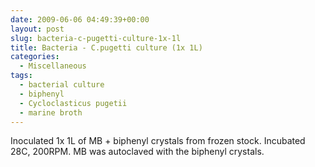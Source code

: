```yaml
---
date: 2009-06-06 04:49:39+00:00
layout: post
slug: bacteria-c-pugetti-culture-1x-1l
title: Bacteria - C.pugetti culture (1x 1L)
categories:
  - Miscellaneous
tags:
  - bacterial culture
  - biphenyl
  - Cycloclasticus pugetii
  - marine broth
---
```


Inoculated 1x 1L of MB + biphenyl crystals from frozen stock. Incubated 28C, 200RPM. MB was autoclaved with the biphenyl crystals.
